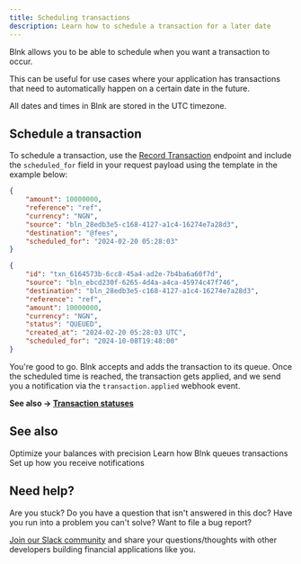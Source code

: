 ```yaml
---
title: Scheduling transactions
description: Learn how to schedule a transaction for a later date
---
```

Blnk allows you to be able to schedule when you want a transaction to occur. 

This can be useful for use cases where your application has transactions that need to automatically happen on a certain date in the future.

<Note>
	All dates and times in Blnk are stored in the UTC timezone.
</Note>

## Schedule a transaction

To schedule a transaction, use the [Record Transaction](/misc/record-transaction) endpoint and include the `scheduled_for` field in your request payload using the template in the example below:

```json record transaction
{
    "amount": 10000000,
    "reference": "ref",
    "currency": "NGN",
    "source": "bln_28edb3e5-c168-4127-a1c4-16274e7a28d3",
    "destination": "@fees",
    "scheduled_for": "2024-02-20 05:28:03"
}
```

```json response
{
    "id": "txn_6164573b-6cc8-45a4-ad2e-7b4ba6a60f7d",
    "source": "bln_ebcd230f-6265-4d4a-a4ca-45974c47f746",
    "destination": "bln_28edb3e5-c168-4127-a1c4-16274e7a28d3",
    "reference": "ref",
    "amount": 10000000,
    "currency": "NGN",
    "status": "QUEUED",
    "created_at": "2024-02-20 05:28:03 UTC",
    "scheduled_for": "2024-10-08T19:48:00"
}
```

You're good to go. Blnk accepts and adds the transaction to its queue. Once the scheduled time is reached, the transaction gets applied, and we send you a notification via the `transaction.applied` webhook event.

**See also → [Transaction statuses](/ledger/tutorial/record-a-transaction#transaction-statuses)**

## See also

<CardGroup>
	<Card title="Set up your balance precision" icon="book-open-cover" href="/ledger/tutorial/precision">
        Optimize your balances with precision
    </Card>
	<Card title="Handling concurrency" icon="book-open-cover" href="/ledger/tutorial/queuing-transactions">
		Learn how Blnk queues transactions
    </Card>
    <Card title="Managing notifications" icon="book-open-cover" href="/intro/notifications">
	    Set up how you receive notifications
    </Card>
</CardGroup>

## Need help?

Are you stuck? Do you have a question that isn't answered in this doc? Have you run into a problem you can't solve? Want to file a bug report?

[Join our Slack community](https://join.slack.com/t/blnk-ledger/shared_invite/zt-2fwdivkvm-zHW4F8lwtVsbIaPg~dyx9w) and share your questions/thoughts with other developers building financial applications like you.